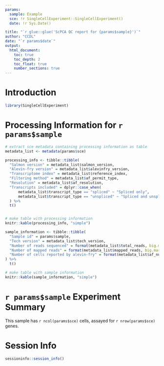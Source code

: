 ```yaml
---
params:
  sample: Example
  sce: !r SingleCellExperiment::SingleCellExperiment()
  date: !r Sys.Date()

title: "`r glue::glue('ScPCA QC report for {params$sample}')`"
author: "CCDL"
date: "`r params$date`"
output: 
  html_document:
    toc: true
    toc_depth: 2
    toc_float: true
    number_sections: true
---
```


# Introduction
```r
library(SingleCellExperiment)
```

# Processing Information for `r params$sample`

```r
# extract sce metadata containing processing information as table
metadata_list <- metadata(params$sce) 

processing_info <- tibble::tibble(
  "Salmon version" = metadata_list$salmon_version,
  "Alevin-fry version" = metadata_list$alevinfry_version,
  "Transcriptome index" = metadata_list$reference_index,
  "Filtering method" = metadata_list$af_permit_type,
  "Resolution" = metadata_list$af_resolution, 
  "Transcripts included" = dplyr::case_when(
      metadata_list$transcript_type == "spliced" ~ "Spliced only",
      metadata_list$transcript_type == "unspliced" ~ "Spliced and unspliced" )
  ) %>%
  t()


# make table with processing information
knitr::kable(processing_info, "simple")
```


```r
sample_information <- tibble::tibble(
  "Sample id" = params$sample,
  "Tech version" = metadata_list$tech_version,
  "Number of reads sequenced" = format(metadata_list$total_reads, big.mark = ',', scientific = FALSE),
  "Number of mapped reads" = format(metadata_list$mapped_reads, big.mark = ',', scientific = FALSE),
  "Number of cells reported by alevin-fry" = format(metadata_list$af_num_cells, big.mark = ',', scientific = FALSE)
) %>%
  t()

# make table with sample information
knitr::kable(sample_information, "simple")
```

# `r params$sample` Experiment Summary 

This sample has `r ncol(params$sce)` cells, assayed for `r nrow(params$sce)` genes.

# Session Info
```r
sessioninfo::session_info()
```


